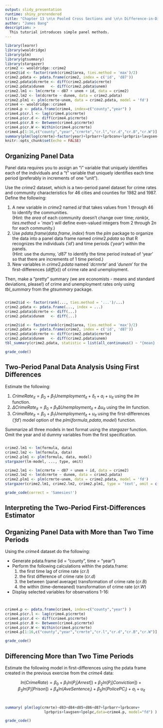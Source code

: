 ```yaml
---
output: slidy_presentation
runtime: shiny_prerendered
title: "Chapter 13 \n\n Pooled Cross Sections and \n\n Difference-in-Differences Estimation"
author: "James Bang"
description: >
  This tutorial introduces simple panel methods.
---
```


```r
library(learnr)
library(wooldridge)
library(plm)
library(gtsummary)
library(stargazer)
crime2 <- wooldridge::crime2
crime2$id <- factor(rank(crime2$area, ties.method = 'max')/2)
crime2.pdata <- pdata.frame(crime2, index = c('id', 'd87'))
crime2.pdata$dcrmrte <- diff(crime2.pdata$crmrte)
crime2.pdata$dunem   <- diff(crime2.pdata$unem)
crime2.lm1 <- lm(crmrte ~ d87 + unem + id, data = crime2)
crime2.lm2 <- lm(dcrmrte ~ dunem, data = crime2.pdata)
crime2.plm1 <- plm(crmrte~unem, data = crime2.pdata, model = 'fd')
crime4 <- wooldridge::crime4
crime4.p <- pdata.frame(crime4, index=c("county","year") )
crime4.p$cr.l <- lag(crime4.p$crmrte)
crime4.p$cr.d <- diff(crime4.p$crmrte)
crime4.p$cr.B <- Between(crime4.p$crmrte)
crime4.p$cr.W <- Within(crime4.p$crmrte)
crime4.p[1:16,c("county","year","crmrte","cr.l","cr.d","cr.B","cr.W")]
summary(plm(log(crmrte)~factor(year)+lprbarr+lprbconv+lprbpris+lavgsen+lpolpc,data=crime4.p, model="fd") )
knitr::opts_chunk$set(echo = FALSE)
```

## Organizing Panel Data

Panel data requires you to assign an "i" variable that uniquely identifies each of the individuals and a "t" variable that uniquely identifies each time period (preferably in increments of one "unit"). 

Use the $crime2$ dataset, which is a two-period panel dataset for crime rates and community characteristics for 46 cities and counties for 1982 and 1987. Define the following: 
  
  1. A new variable in $crime2$ named $id$ that takes values from 1 through 46 to identify the communities. <br>
  (Hint: the $area$ of each community doesn't change over time; $rank(x, ties.method='max')$ will define even-valued integers from $2$ through $2n$ for each community.)
  2. Use $pdata.frame(data.frame, index)$ from the $plm$ package to organize the data into a panel data frame named $crime2.pdata$ so that R recognizes the individuals ($'id'$) and time periods ($'year'$) within the panels. <br>
  (Hint: use the dummy, $'d87'$ to identify the time period instead of 'year' so that there are increments of 1 time period.)
  3. New variables in $crime2.pdata$ named $'dcrmrte'$ and $'dunem'$ for the first-differences ($diff(x)$) of crime rate and unemployment. 

Then, make a "pretty" summary (we are economists - means and standard deviations, please!) of crime and unemployment rates only using $\textit{tbl_summary}$ from the $gtsummary$ package.

```r

```

```r
crime2$id <- factor(rank(..., ties.method = '...')/...)
crime2.pdata <- pdata.frame(..., index = ...)
crime2.pdata$dcrmrte <- diff(...)
crime2.pdata$dunem   <- diff(...)
```

```r
crime2$id <- factor(rank(crime2$area, ties.method = 'max')/2)
crime2.pdata <- pdata.frame(crime2, index = c('id', 'd87'))
crime2.pdata$dcrmrte <- diff(crime2.pdata$crmrte)
crime2.pdata$dunem   <- diff(crime2.pdata$unem)
tbl_summary(crime2.pdata, statistic = list(all_continuous() ~ "{mean} ({sd})"), include = c(crmrte, unem))
```

```r
grade_code()
```

## Two-Period Panal Data Analysis Using First Differences

Estimate the following: 

  1. $CrimeRate_{it} = \beta_0 + \beta_1Unemployment_{it} + \delta_t + a_i + u_{it}$ using the $lm$ function.
  2. $\Delta CrimeRate_{it} = \beta_0 + \beta_1\Delta Unemployment_{it} + \Delta u_{it}$ using the $lm$ function.
  3. $CrimeRate_{it} = \beta_0 + \beta_1Unemployment_{it} + u_{it}$ using the first-differences ($'fd'$) model option of the $plm(formula, pdata, model)$ function.
  
Summarize all three models in text format using the $stargazer$ function. Omit the year and id dummy variables from the first specification. 

```r

```

```r
crime2.lm1 <- lm(formula, data)
crime2.lm2 <- lm(formula, data)
crime2.plm1 <- plm(formula, data, model)
stargazer(lm-model, ..., type, omit)
```

```r
crime2.lm1 <- lm(crmrte ~ d87 + unem + id, data = crime2)
crime2.lm2 <- lm(dcrmrte ~ dunem, data = crime2.pdata)
crime2.plm1 <- plm(crmrte~unem, data = crime2.pdata, model = 'fd')
stargazer(crime2.lm1, crime2.lm2, crime2.plm1, type = 'text', omit = c('d87', 'id'))
```

```r
grade_code(correct = 'Samesies!')
```

## Interpreting the Two-Period First-Differences Estimator



## Organizing Panel Data with More than Two Time Periods

Using the $crime4$ dataset do the following:

  - Generate pdata.frame (id = "county", time = "year")
  - Perform the following calculations within the pdata.frame:
      1. the first time lag of crime rate ($cr.l$)
      2. the first difference of crime rate ($cr.d$)
      3. the between (panel average) transformation of crime rate ($cr.B$)
      4. the within (time-demeaned) transformation of crime rate ($cr.W$)
  - Display selected variables for observations 1-16:

```r

```

```r
```

```r
crime4.p <- pdata.frame(crime4, index=c("county","year") )
crime4.p$cr.l <- lag(crime4.p$crmrte)
crime4.p$cr.d <- diff(crime4.p$crmrte)
crime4.p$cr.B <- Between(crime4.p$crmrte)
crime4.p$cr.W <- Within(crime4.p$crmrte)
crime4.p[1:16,c("county","year","crmrte","cr.l","cr.d","cr.B","cr.W")]
```

```r
grade_code()
```

## Differencing More than Two Time Periods

Estimate the following model in first-differences using the pdata frame created in the previous exercise from the $crime4$ data: 

$$ln(Crime Rate) = \beta_0 + \beta_1ln(P_i[Arrest]) + \beta_2ln(P_i[Conviction]) + \beta_3ln(P_i[Prison]) + \beta_4ln(AveSentence_i) + \beta_5ln(PolicePC_i) + a_{i} + u_{it}$$

```r

```

```r
```

```r
summary( plm(log(crmrte)~d83+d84+d85+d86+d87+lprbarr+lprbconv+ 
                  lprbpris+lavgsen+lpolpc,data=crime4.p, model="fd") )
```

```r
grade_code()
```

